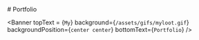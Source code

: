 
<div style={{textAlign: `center`, display:`none`}}>
  # Portfolio
</div>

<Banner 
  topText = {`My`}
  background={`/assets/gifs/myloot.gif`} 
  backgroundPosition={`center center`} 
  bottomText={`Portfolio`} 
/>

<GithubProjects />

<Projects />